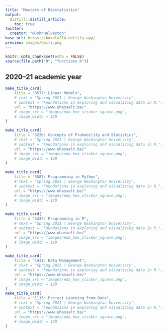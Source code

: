 ```yaml
---
title: "Masters of Biostatistics"
output:
  distill::distill_article:
    toc: true
twitter:
  creator: "@JohnHelveston"
base_url: https://bokola214.netlify.app/
preview: images/owiti.png
---
```


```r
knitr::opts_chunk$set(echo = FALSE)
source(file.path("R", "functions.R"))
```

## 2020–21 academic year

```r
make_title_card(
    title = "3577: Linear Models",
    # text = "Spring 2021 | George Washington University",
    # subtext = "Foundations in exploring and visualizing data in R.",
    url = "https://www.uhasselt.be/"
    # image_src = "images/eda_hex_sticker_square.png",
    # image_width = 120
)

make_title_card(
    title = "3220: Concepts of Probability and Statistics",
    # text = "Spring 2021 | George Washington University",
    # subtext = "Foundations in exploring and visualizing data in R.",
    url = "https://www.uhasselt.be/"
    # image_src = "images/eda_hex_sticker_square.png",
    # image_width = 120
)

make_title_card(
    title = "3587: Programming in Python",
    # text = "Spring 2021 | George Washington University",
    # subtext = "Foundations in exploring and visualizing data in R.",
    url = "https://www.uhasselt.be/"
    # image_src = "images/eda_hex_sticker_square.png",
    # image_width = 120
)

make_title_card(
    title = "4432: Programming in R",
    # text = "Spring 2021 | George Washington University",
    # subtext = "Foundations in exploring and visualizing data in R.",
    url = "https://www.uhasselt.be/"
    # image_src = "images/eda_hex_sticker_square.png",
    # image_width = 120
)

make_title_card(
    title = "4431: Data Management",
    # text = "Spring 2021 | George Washington University",
    # subtext = "Foundations in exploring and visualizing data in R.",
    url = "https://www.uhasselt.be/"
    # image_src = "images/eda_hex_sticker_square.png",
    # image_width = 120
)
make_title_card(
    title = "1113: Project Learning from Data",
    # text = "Spring 2021 | George Washington University",
    # subtext = "Foundations in exploring and visualizing data in R.",
    url = "https://www.uhasselt.be/"
    # image_src = "images/eda_hex_sticker_square.png",
    # image_width = 120
)
```



